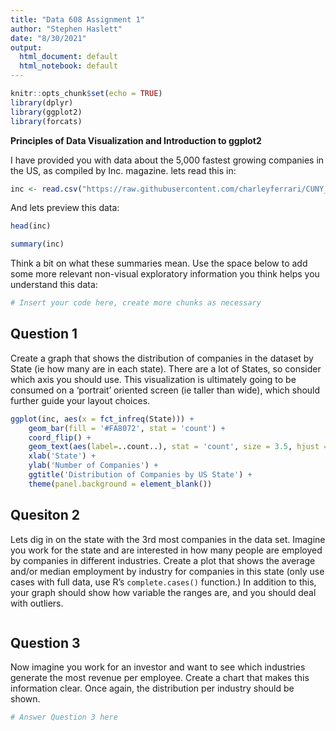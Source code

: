 ```yaml
---
title: "Data 608 Assignment 1"
author: "Stephen Haslett"
date: "8/30/2021"
output:
  html_document: default
  html_notebook: default
---
```


```r
knitr::opts_chunk$set(echo = TRUE)
library(dplyr)
library(ggplot2)
library(forcats)

```

**Principles of Data Visualization and Introduction to ggplot2**

I have provided you with data about the 5,000 fastest growing companies in the US, as compiled by Inc. magazine. lets read this in:

```r

inc <- read.csv("https://raw.githubusercontent.com/charleyferrari/CUNY_DATA_608/master/module1/Data/inc5000_data.csv", header= TRUE)

```

And lets preview this data:

```r

head(inc)

```
```r

summary(inc)

```

Think a bit on what these summaries mean. Use the space below to add some more relevant non-visual exploratory information you think helps you understand this data:

```r

# Insert your code here, create more chunks as necessary

```

## Question 1

Create a graph that shows the distribution of companies in the dataset by State (ie how many are in each state). There are a lot of States, so consider which axis you should use. This visualization is ultimately going to be consumed on a 'portrait' oriented screen (ie taller than wide), which should further guide your layout choices.

```r
ggplot(inc, aes(x = fct_infreq(State))) + 
    geom_bar(fill = '#FA8072', stat = 'count') +
    coord_flip() +
    geom_text(aes(label=..count..), stat = 'count', size = 3.5, hjust = -0.2, color = '#A52A2A') +
    xlab('State') +
    ylab('Number of Companies') +
    ggtitle('Distribution of Companies by US State') + 
    theme(panel.background = element_blank())
```

## Quesiton 2

Lets dig in on the state with the 3rd most companies in the data set. Imagine you work for the state and are interested in how many people are employed by companies in different industries. Create a plot that shows the average and/or median employment by industry for companies in this state (only use cases with full data, use R's `complete.cases()` function.) In addition to this, your graph should show how variable the ranges are, and you should deal with outliers.

```r

```

## Question 3

Now imagine you work for an investor and want to see which industries generate the most revenue per employee. Create a chart that makes this information clear. Once again, the distribution per industry should be shown.

```r

# Answer Question 3 here

```

